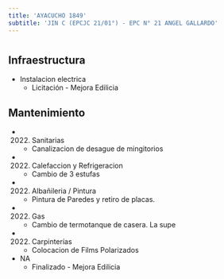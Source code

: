 ```yaml
---
title: 'AYACUCHO 1849'
subtitle: 'JIN C (EPCJC 21/01°) - EPC N° 21 ANGEL GALLARDO'
---
```


#
## Infraestructura

* Instalacion electrica 
    + Licitación - Mejora Edilicia 


## Mantenimiento

*  (2022) Sanitarias 
    + Canalizacion de desague de mingitorios

*  (2022) Calefaccion y Refrigeracion 
    + Cambio de 3 estufas

*  (2022) Albañileria / Pintura 
    + Pintura de Paredes y retiro de placas.

*  (2022) Gas 
    + Cambio de termotanque de casera. La supe

*  (2022) Carpinterías 
    + Colocacion de Films Polarizados





* NA 
    + Finalizado - Mejora Edilicia 





